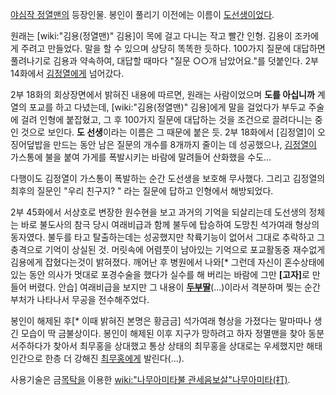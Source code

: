 [[야심작 정열맨]]의 등장인물. 봉인이 풀리기 이전에는 이름이 [[도선생]]이었다.

원래는 [wiki:"김용(정열맨)" 김용]이 목에 걸고 다니는 작고 빨간 인형. 김용이 조카에게 주려고 만들었다. 말을 할 수 있으며 상당히 똑똑한 듯하다. 100가지 질문에 대답하면 풀려나기로 김용과 약속하여, 대답할 때마다 "질문 ○○개 남았어요."를 덧붙인다. 2부 14화에서 [[김정열]]에게 넘어갔다.

2부 18화의 회상장면에서 밝혀진 내용에 따르면, 원래는 사람이었으며 '''도를 아십니까''' 계열의 포교를 하고 다녔는데, [wiki:"김용(정열맨)" 김용]에게 말을 걸었다가 부두교 주술에 걸려 인형에 붙잡혔고, 그 후 100가지 질문에 대답하는 것을 조건으로 끌려다니는 중인 것으로 보인다. '''도 선생'''이라는 이름은 그 때문에 붙은 듯. 2부 18화에서 [김정열]이 오징어덮밥을 만드는 동안 남은 질문의 개수를 8개까지 줄이는 데 성공했으나, [[김정열]]이 가스통에 불을 붙여 가게를 폭발시키는 바람에 말려들어 산화했을 수도...

다행이도 김정열이 가스통이 폭발하는 순간 도선생을 보호해 무사했다. 그리고 김정열의 최후의 질문인 "우리 친구지? " 라는 질문에 답하고 인형에서 해방되었다.

2부 45화에서 서상호로 변장한 원수현을 보고 과거의 기억을 되살리는데 도선생의 정체는 바로 불도사의 참극 당시 여래비급과 함께 불두에 탑승하여 도망친 석가여래 형상의 동자였다. 불두를 타고 탈출하는데는 성공했지만 착륙기능이 없어서 그대로 추락하고 그 충격으로 기억이 상실된 것. 머릿속에 어렴풋이 남아있는 기억으로 포교활동중 재수없게 김용에게 잡혔다는것이 밝혀졌다. 깨어난 후 병원에서 나와[* 그런데 자신이 혼수상태에 있는 동안 의사가 멋대로 포경수술을 했다가 실수를 해 버리는 바람에 그만 '''[고자]'''로 만들어 버렸다. 안습] 여래비급을 보지만 그 내용이 '''[[두부딸]]'''(...)이라서 격분하며 찢는 순간 부처가 나타나서 무공을 전수해주었다.

봉인이 해제된 후[* 이때 밝혀진 본명은 황금금] 석가여래 형상을 가졌다는 말마따나 생긴 모습이 딱 금불상이다. 봉인이 해제된 이후 지구가 망하려고 하자 정멸맨을 찾아 동분서주하다가 찾아서 최무홍을 상대했고 통상 상태의 최무홍을 상대로는 우세했지만 해태인간으로 한층 더 강해진 [[최무홍]]에게 발린다(...).

사용기술은 금[[목탁]]을 이용한 [[wiki:"나무아미타불 관세음보살"나무아미타(打)]].
